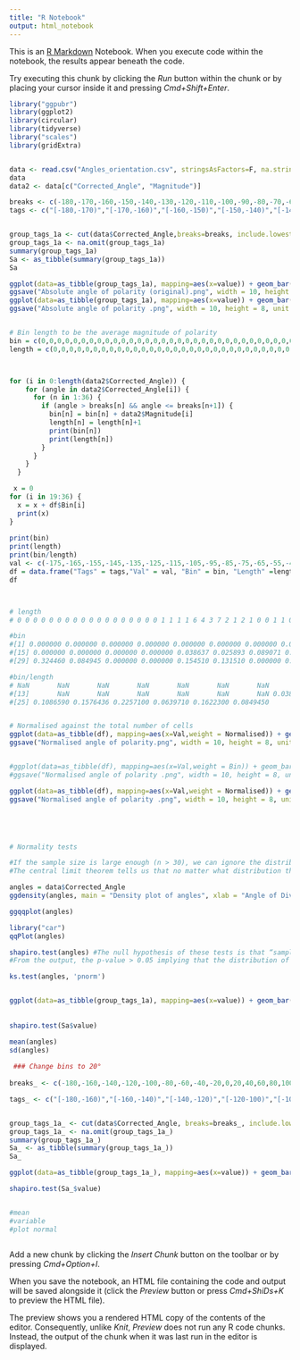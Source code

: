 ```yaml
---
title: "R Notebook"
output: html_notebook
---
```


This is an [R Markdown](http://rmarkdown.rstudio.com) Notebook. When you execute code within the notebook, the results appear beneath the code. 

Try executing this chunk by clicking the *Run* button within the chunk or by placing your cursor inside it and pressing *Cmd+Shift+Enter*. 

```r

library("ggpubr")
library(ggplot2)
library(circular)
library(tidyverse)
library("scales")
library(gridExtra)


data <- read.csv("Angles_orientation.csv", stringsAsFactors=F, na.strings="unknown")
data
data2 <- data[c("Corrected_Angle", "Magnitude")]

breaks <- c(-180,-170,-160,-150,-140,-130,-120,-110,-100,-90,-80,-70,-60,-50,-40,-30,-20,-10,0,10,20,30,40,50,60,70,80,90,100,110,120,130,140,150,160,170,180)
tags <- c("[-180,-170)","[-170,-160)","[-160,-150)","[-150,-140)","[-140,-130)","[-130,-120)","[-120,-110)","[-110,-100)","[-100,-90)","[-90,-80)","[-80,-70)","[-70,-60)","[-60,-50)","[-50,-40)","[-40,-30)","[-30,-20)","[-20,-10)","[-10,0)","[0,10)", "[10,20)", "[20,30)", "[30,40)", "[40,50)", "[50,60)", "[60,70)", "[70,80)", "[80,90)","[90,100)", "[100,110)", "[110,120)", "[120,130)", "[130,140)", "[140,150)", "[150,160)", "[160,170)", "[170,180)")


group_tags_1a <- cut(data$Corrected_Angle,breaks=breaks, include.lowest=TRUE, right=TRUE, labels=tags)
group_tags_1a <- na.omit(group_tags_1a)
summary(group_tags_1a)
Sa <- as_tibble(summary(group_tags_1a))
Sa

ggplot(data=as_tibble(group_tags_1a), mapping=aes(x=value)) + geom_bar(fill="#00BFC4",color="white",alpha=20,width=1)  + stat_count(geom="text", aes(label=sprintf("%.2f",..count../length(group_tags_1a))),vjust=-0.5,size=2.5,hjust=0.5,angle=45) +  scale_x_discrete(drop = FALSE) + coord_polar(start=pi/2, direction =-1) + scale_fill_brewer(palette="Greens") +   theme(axis.text = element_blank(), axis.ticks = element_blank()) + labs(title = "Absolute angle of polarity (original)") + theme_transparent()
ggsave("Absolute angle of polarity (original).png", width = 10, height = 8, unit = "in")   
ggplot(data=as_tibble(group_tags_1a), mapping=aes(x=value)) + geom_bar(fill="#00BFC4",color="white",alpha=20,width=1)  + stat_count(geom="text", aes(label="")) +  scale_x_discrete(drop = FALSE) + coord_polar(start=pi/2, direction =-1) + scale_fill_brewer(palette="Greens") +   theme(axis.text = element_blank(), axis.ticks = element_blank()) + labs(title = "Absolute angle of division (original)") + theme_transparent()
ggsave("Absolute angle of polarity .png", width = 10, height = 8, unit = "in")   


# Bin length to be the average magnitude of polarity
bin = c(0,0,0,0,0,0,0,0,0,0,0,0,0,0,0,0,0,0,0,0,0,0,0,0,0,0,0,0,0,0,0,0,0,0,0,0)
length = c(0,0,0,0,0,0,0,0,0,0,0,0,0,0,0,0,0,0,0,0,0,0,0,0,0,0,0,0,0,0,0,0,0,0,0,0)



for (i in 0:length(data2$Corrected_Angle)) {
    for (angle in data2$Corrected_Angle[i]) {
      for (n in 1:36) {
        if (angle > breaks[n] && angle <= breaks[n+1]) {
          bin[n] = bin[n] + data2$Magnitude[i]
          length[n] = length[n]+1
          print(bin[n])
          print(length[n])
        }
      }
    }
  }

 x = 0
for (i in 19:36) {
  x = x + df$Bin[i]
  print(x)
}
 
print(bin)
print(length)
print(bin/length)
val <- c(-175,-165,-155,-145,-135,-125,-115,-105,-95,-85,-75,-65,-55,-45,-35,-25,-15,-5,5,15,25,35,45,55,65,75,85,95,105,115,125,135,145,155,165,175)
df = data.frame("Tags" = tags,"Val" = val, "Bin" = bin, "Length" =length,"Bin/Length" = bin/length,"Normalised"=bin/x)
df



# length
# 0 0 0 0 0 0 0 0 0 0 0 0 0 0 0 0 0 0 1 1 1 1 6 4 3 7 2 1 2 1 0 0 1 1 0 1 

#bin
#[1] 0.000000 0.000000 0.000000 0.000000 0.000000 0.000000 0.000000 0.000000 0.000000 0.000000 0.000000 0.000000 0.000000 0.000000
#[15] 0.000000 0.000000 0.000000 0.000000 0.038637 0.025893 0.089071 0.129640 1.164820 0.705980 0.325977 1.103505 0.451420 0.063971
#[29] 0.324460 0.084945 0.000000 0.000000 0.154510 0.131510 0.000000 0.089085 

#bin/length
# NaN       NaN       NaN       NaN       NaN       NaN       NaN       NaN       NaN       NaN       NaN       NaN
#[13]       NaN       NaN       NaN       NaN       NaN       NaN 0.0386370 0.0258930 0.0890710 0.1296400 0.1941367 0.1764950
#[25] 0.1086590 0.1576436 0.2257100 0.0639710 0.1622300 0.0849450       NaN       NaN 0.1545100 0.1315100       NaN 0.0890850


# Normalised against the total number of cells
ggplot(data=as_tibble(df), mapping=aes(x=Val,weight = Normalised)) + geom_bar(fill="#00BFC4",color="white",alpha=20,width=10) +  scale_x_discrete(drop = FALSE) + coord_polar(start=pi/2, direction =-1) + scale_fill_brewer(palette="Greens") +   theme(axis.text = element_blank(), axis.ticks = element_blank()) + labs(title = "Normalised angle of polarity") + theme_bw()
ggsave("Normalised angle of polarity.png", width = 10, height = 8, unit = "in") 


#ggplot(data=as_tibble(df), mapping=aes(x=Val,weight = Bin)) + geom_bar(fill="#00BFC4",color="white",alpha=20,width=10) +  scale_x_discrete(drop = FALSE) + coord_polar(start=pi/2, direction =-1) + scale_fill_brewer(palette="Greens") +   theme(axis.text = element_blank(), axis.ticks = element_blank()) + labs(title = "Normalised angle of polarity") + theme_bw() + stat_count(geom="text", aes(label=sprintf("%.2f",..count..),vjust=-0.5,size=2.5,hjust=0.5,angle=45))
#ggsave("Normalised angle of polarity .png", width = 10, height = 8, unit = "in")   

ggplot(data=as_tibble(df), mapping=aes(x=Val,weight = Normalised)) + geom_bar(fill="#00BFC4",color="white",alpha=20,width=10) +  scale_x_discrete(drop = FALSE) + coord_polar(start=pi/2, direction =-1) + scale_fill_brewer(palette="Greens") +   theme(axis.text = element_blank(), axis.ticks = element_blank()) + labs(title = "Normalised angle of polarity") + theme_bw() + stat_count(geom="text", aes(label=sprintf("%.2f",..count..),vjust=-0.5,size=2.5,hjust=0.5,angle=45))
ggsave("Normalised angle of polarity .png", width = 10, height = 8, unit = "in")   





# Normality tests

#If the sample size is large enough (n > 30), we can ignore the distribution of the data and use parametric tests.
#The central limit theorem tells us that no matter what distribution things have, the sampling distribution tends to be normal if the sample is large enough (n > 30).

angles = data$Corrected_Angle
ggdensity(angles, main = "Density plot of angles", xlab = "Angle of Division")

ggqqplot(angles)

library("car")
qqPlot(angles)

shapiro.test(angles) #The null hypothesis of these tests is that “sample distribution is normal”. If the test is significant, the distribution is non-normal.
#From the output, the p-value > 0.05 implying that the distribution of the data are not significantly different from normal distribution. In other words, we can assume the normality.

ks.test(angles, 'pnorm')


ggplot(data=as_tibble(group_tags_1a), mapping=aes(x=value)) + geom_bar(fill="#00BFC4",color="white",alpha=20,width=1)  + stat_count(geom="text", aes(label=sprintf("%.2f",..count../length(group_tags_1a))),vjust=-0.5,size=2.5,hjust=0.5,angle=45) +  scale_x_discrete(drop = FALSE)
 
 
shapiro.test(Sa$value)

mean(angles)
sd(angles)
 
 ### Change bins to 20°
 
breaks_ <- c(-180,-160,-140,-120,-100,-80,-60,-40,-20,0,20,40,60,80,100,120,140,160,180)

tags_ <- c("[-180,-160)","[-160,-140)","[-140,-120)","[-120-100)","[-100,-80)","[-80,-60)","[-60,-40)","[-40,-20)","[-20,0)","[0,20)", "[20,40)", "[40,60)", "[60,80)", "[80,100)", "[100,120)", "[120,140)", "[140,160)", "[160,180)")


group_tags_1a_ <- cut(data$Corrected_Angle, breaks=breaks_, include.lowest=TRUE, right=TRUE, labels=tags_)
group_tags_1a_ <- na.omit(group_tags_1a_)
summary(group_tags_1a_)
Sa_ <- as_tibble(summary(group_tags_1a_))
Sa_

ggplot(data=as_tibble(group_tags_1a_), mapping=aes(x=value)) + geom_bar(fill="#00BFC4",color="white",alpha=20,width=1)  + stat_count(geom="text", aes(label=sprintf("%.2f",..count../length(group_tags_1a))),vjust=-0.5,size=2.5,hjust=0.5,angle=45) +  scale_x_discrete(drop = FALSE)

shapiro.test(Sa_$value)


#mean
#variable
#plot normal



```

Add a new chunk by clicking the *Insert Chunk* button on the toolbar or by pressing *Cmd+Option+I*.

When you save the notebook, an HTML file containing the code and output will be saved alongside it (click the *Preview* button or press *Cmd+ShiDs+K* to preview the HTML file). 

The preview shows you a rendered HTML copy of the contents of the editor. Consequently, unlike *Knit*, *Preview* does not run any R code chunks. Instead, the output of the chunk when it was last run in the editor is displayed.

